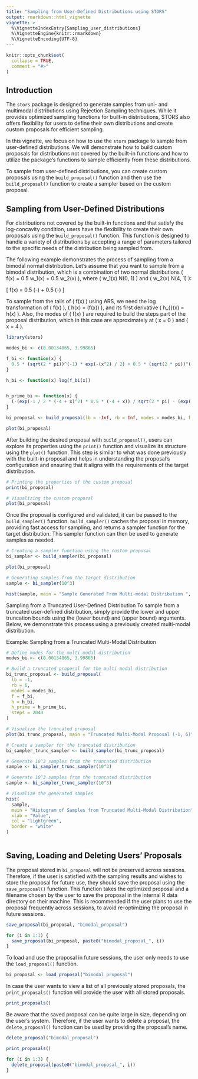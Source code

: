 ```yaml
---
title: "Sampling from User-Defined Distributions using STORS"
output: rmarkdown::html_vignette
vignette: >
  %\VignetteIndexEntry{Sampling_user_distributions}
  %\VignetteEngine{knitr::rmarkdown}
  %\VignetteEncoding{UTF-8}
---
```


```r
knitr::opts_chunk$set(
  collapse = TRUE,
  comment = "#>"
)
```

## Introduction

The `stors` package is designed to generate samples from uni- and multimodal distributions using Rejection Sampling techniques. While it provides optimized sampling functions for built-in distributions, STORS also offers flexibility for users to define their own distributions and create custom proposals for efficient sampling.

In this vignette, we focus on how to use the `stors` package to sample from user-defined distributions. We will demonstrate how to build custom proposals for distributions not covered by the built-in functions and how to utilize the package's functions to sample efficiently from these distributions.

To sample from user-defined distributions, you can create custom proposals using the `build_proposal()` function and then use the `build_proposal()` function to create a sampler based on the custom proposal.


## Sampling from User-Defined Distributions

For distributions not covered by the built-in functions and that satisfy the log-concavity condition, users have the flexibility to create their own proposals using the `build_proposal()` function. This function is designed to handle a variety of distributions by accepting a range of parameters tailored to the specific needs of the distribution being sampled from.

The following example demonstrates the process of sampling from a bimodal normal distribution. Let's assume that you want to sample from a bimodal distribution, which is a combination of two normal distributions \( f(x) = 0.5 w_1(x) + 0.5 w_2(x) \), where \( w_1(x) \sim N(0, 1) \) and \( w_2(x) \sim N(4, 1) \):

\[
f(x) =  0.5 \frac{1}{\sqrt{2 \pi}}  \exp\left(-\frac{x^2}{2}\right) + 0.5  \frac{1}{\sqrt{2 \pi}} \exp\left(-\frac{(x - 4)^2}{2}\right)
\]

To sample from the tails of \( f(x) \) using ARS, we need the log transformation of \( f(x) \), \( h(x) = \log(f(x)) \), and its first derivative \( h_{\text{prime}}(x) = \frac{d}{dx} h(x) \). Also, the modes of \( f(x) \) are required to build the steps part of the proposal distribution, which in this case are approximately at \( x = 0 \) and \( x = 4 \).


```r

library(stors)

modes_bi <- c(0.00134865, 3.99865)

f_bi <- function(x) {
  0.5 * (sqrt(2 * pi))^(-1) * exp(-(x^2) / 2) + 0.5 * (sqrt(2 * pi))^(-1) * exp(-((x - 4)^2) / 2)
}

h_bi <- function(x) log(f_bi(x))


h_prime_bi <- function(x) {
  (-(exp(-1 / 2 * (-4 + x)^2) * 0.5 * (-4 + x)) / sqrt(2 * pi) - (exp(-x^2 / 2) * 0.5 * x) / sqrt(2 *  pi)) / ((exp(-x^2 / 2) * 0.5) / sqrt(2 * pi) + (exp(-1 / 2 * (-4 + x)^2) * 0.5) / sqrt(2 * pi))
}

bi_proposal <- build_proposal(lb = -Inf, rb = Inf, modes = modes_bi, f = f_bi, h = h_bi, h_prime = h_prime_bi)

plot(bi_proposal)

```

After building the desired proposal with `build_proposal()`, users can explore its properties using the `print()` function and visualize its structure using the `plot()` function. This step is similar to what was done previously with the built-in proposal and helps in understanding the proposal's configuration and ensuring that it aligns with the requirements of the target distribution.

```r

# Printing the properties of the custom proposal
print(bi_proposal)

# Visualizing the custom proposal
plot(bi_proposal)

```

Once the proposal is configured and validated, it can be passed to the `build_sampler()` function. `build_sampler()` caches the proposal in memory, providing fast access for sampling, and returns a sampler function for the target distribution. This sampler function can then be used to generate samples as needed.

```r

# Creating a sampler function using the custom proposal
bi_sampler <- build_sampler(bi_proposal)

plot(bi_proposal)

# Generating samples from the target distribution
sample <- bi_sampler(10^3)

hist(sample, main = "Sample Generated From Multi-modal Distribution ", xlab = "Value", col = "lightblue", border = "white")


```

Sampling from a Truncated User-Defined Distribution
To sample from a truncated user-defined distribution, simply provide the lower and upper truncation bounds using the \code{lb} (lower bound) and \code{rb} (upper bound) arguments. Below, we demonstrate this process using a previously created multi-modal distribution.

Example: Sampling from a Truncated Multi-Modal Distribution
```r

# Define modes for the multi-modal distribution
modes_bi <- c(0.00134865, 3.99865)

# Build a truncated proposal for the multi-modal distribution
bi_trunc_proposal <- build_proposal(
  lb = -1,
  rb = 6,
  modes = modes_bi,
  f = f_bi,
  h = h_bi,
  h_prime = h_prime_bi,
  steps = 2040
)

# Visualize the truncated proposal
plot(bi_trunc_proposal, main = "Truncated Multi-Modal Proposal (-1, 6)", xlab = "Value", col = "skyblue")

# Create a sampler for the truncated distribution
bi_sampler_trunc_sampler <- build_sampler(bi_trunc_proposal)

# Generate 10^3 samples from the truncated distribution
sample <- bi_sampler_trunc_sampler(10^3)

# Generate 10^3 samples from the truncated distribution
sample <- bi_sampler_trunc_sampler(10^3)

# Visualize the generated samples
hist(
  sample,
  main = "Histogram of Samples from Truncated Multi-Modal Distribution",
  xlab = "Value",
  col = "lightgreen",
  border = "white"
)



```


## Saving, Loading and Deleting Users' Proposals

The proposal stored in `bi_proposal` will not be preserved across sessions. Therefore, if the user is satisfied with the sampling results and wishes to store the proposal for future use, they should save the proposal using the `save_proposal()` function. This function takes the optimized proposal and a filename chosen by the user to save the proposal in the internal R data directory on their machine. This is recommended if the user plans to use the proposal frequently across sessions, to avoid re-optimizing the proposal in future sessions.

```r

save_proposal(bi_proposal, "bimodal_proposal")

```

```r
for (i in 1:3) {
  save_proposal(bi_proposal, paste0("bimodal_proposal_", i))
}

```

To load and use the proposal in future sessions, the user only needs to use the `load_proposal()` function.

```r

bi_proposal <- load_proposal("bimodal_proposal")

```

In case the user wants to view a list of all previously stored proposals, the `print_proposals()` function will provide the user with all stored proposals.

```r

print_proposals()

```

Be aware that the saved proposal can be quite large in size, depending on the user's system. Therefore, if the user wants to delete a proposal, the `delete_proposal()` function can be used by providing the proposal's name.

```r

delete_proposal("bimodal_proposal")

print_proposals()

```

```r
for (i in 1:3) {
  delete_proposal(paste0("bimodal_proposal_", i))
}
```
